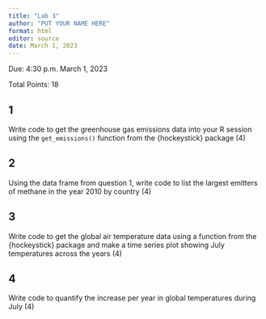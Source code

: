 ```yaml
---
title: "Lab 3"
author: "PUT YOUR NAME HERE"
format: html
editor: source
date: March 1, 2023
---
```


Due: 4:30 p.m. March 1, 2023

Total Points: 18

## 1 
Write code to get the greenhouse gas emissions data into your R session using the `get_emissions()` function from the {hockeystick} package (4)

## 2 
Using the data frame from question 1, write code to list the largest emitters of methane in the year 2010 by country (4)

## 3
Write code to get the global air temperature data using a function from the {hockeystick} package and make a time series plot showing July temperatures across the years (4)

## 4
Write code to quantify the increase per year in global temperatures during July (4)
